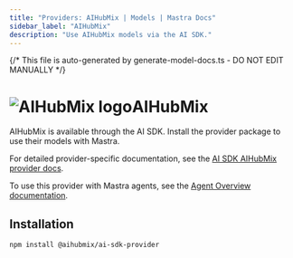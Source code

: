 ```yaml
---
title: "Providers: AIHubMix | Models | Mastra Docs"
sidebar_label: "AIHubMix"
description: "Use AIHubMix models via the AI SDK."
---
```


{/* This file is auto-generated by generate-model-docs.ts - DO NOT EDIT MANUALLY */}

# <img src="https://models.dev/logos/aihubmix.svg" alt="AIHubMix logo" className="inline w-8 h-8 mr-2 align-middle dark:invert dark:brightness-0 dark:contrast-200" />AIHubMix

AIHubMix is available through the AI SDK. Install the provider package to use their models with Mastra.

For detailed provider-specific documentation, see the [AI SDK AIHubMix provider docs](https://ai-sdk.dev/providers/community-providers/aihubmix).

To use this provider with Mastra agents, see the [Agent Overview documentation](/docs/agents/overview).

## Installation

```bash npm2yarn copy
npm install @aihubmix/ai-sdk-provider
```
